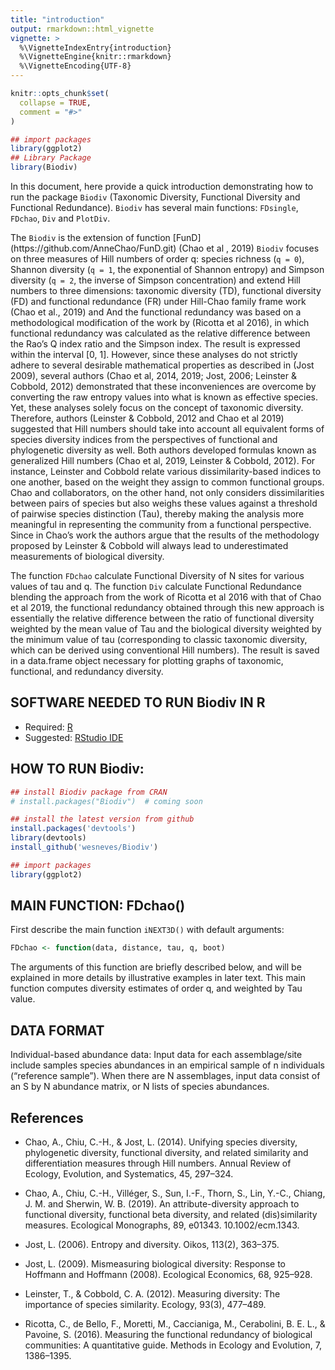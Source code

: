 ```yaml
---
title: "introduction"
output: rmarkdown::html_vignette
vignette: >
  %\VignetteIndexEntry{introduction}
  %\VignetteEngine{knitr::rmarkdown}
  %\VignetteEncoding{UTF-8}
---
```


```r
knitr::opts_chunk$set(
  collapse = TRUE,
  comment = "#>"
)
```

```r
## import packages
library(ggplot2)
## Library Package
library(Biodiv)
```

In this document, here provide a quick introduction demonstrating how to run the package `Biodiv` (Taxonomic Diversity, Functional Diversity and Functional Redundance). `Biodiv` has several main functions: `FDsingle`, `FDchao`, `Div` and `PlotDiv`.

The `Biodiv` is the extension of function [FunD] (https://github.com/AnneChao/FunD.git) (Chao et al , 2019) `Biodiv` focuses on three measures of Hill numbers of order q: species richness (`q = 0`), Shannon diversity (`q = 1`, the exponential of Shannon entropy) and Simpson diversity (`q = 2`, the inverse of Simpson concentration) and extend Hill numbers to three dimensions: taxonomic diversity (TD), functional diversity (FD) and functional redundance (FR) under Hill-Chao family frame work (Chao et al., 2019) and And the functional redundancy was based on a methodological modification of the work by (Ricotta et al 2016), in which functional redundancy was calculated as the relative difference between the Rao's Q index ratio and the Simpson index. The result is expressed within the interval [0, 1]. However, since these analyses do not strictly adhere to several desirable mathematical properties as described in (Jost 2009), several authors (Chao et al, 2014, 2019; Jost, 2006; Leinster & Cobbold, 2012) demonstrated that these inconveniences are overcome by converting the raw entropy values into what is known as effective species. Yet, these analyses solely focus on the concept of taxonomic diversity. Therefore, authors (Leinster & Cobbold, 2012 and Chao et al 2019) suggested that Hill numbers should take into account all equivalent forms of species diversity indices from the perspectives of functional and phylogenetic diversity as well. Both authors developed formulas known as generalized Hill numbers (Chao et al, 2019, Leinster & Cobbold, 2012). For instance, Leinster and Cobbold relate various dissimilarity-based indices to one another, based on the weight they assign to common functional groups. Chao and collaborators, on the other hand, not only considers dissimilarities between pairs of species but also weighs these values against a threshold of pairwise species distinction (Tau), thereby making the analysis more meaningful in representing the community from a functional perspective. Since in Chao's work the authors argue that the results of the methodology proposed by Leinster & Cobbold will always lead to underestimated measurements of biological diversity.

The function `FDchao` calculate Functional Diversity of N sites for various values of tau and q.
The function `Div` calculate Functional Redundance blending the approach from the work of Ricotta et al 2016 with that of Chao et al 2019, the functional redundancy obtained through this new approach is essentially the relative difference between the ratio of functional diversity weighted by the mean value of Tau and the biological diversity weighted by the minimum value of tau (corresponding to classic taxonomic diversity, which can be derived using conventional Hill numbers). The result is saved in a data.frame object necessary for plotting graphs of taxonomic, functional, and redundancy diversity.

## SOFTWARE NEEDED TO RUN Biodiv IN R
- Required: [R](https://cran.r-project.org/)
- Suggested: [RStudio IDE](https://www.rstudio.com/products/RStudio/#Desktop)

## HOW TO RUN Biodiv:
```r
## install Biodiv package from CRAN
# install.packages("Biodiv")  # coming soon

## install the latest version from github
install.packages('devtools')
library(devtools)
install_github('wesneves/Biodiv')

## import packages
library(ggplot2)
```

## MAIN FUNCTION: FDchao()
First describe the main function `iNEXT3D()` with default arguments: 

```r
FDchao <- function(data, distance, tau, q, boot)
```

The arguments of this function are briefly described below, and will be explained in more details by illustrative examples in later text. This main function computes diversity estimates of order q, and weighted by Tau value.

## DATA FORMAT
Individual-based abundance data: Input data for each assemblage/site include samples species abundances in an empirical sample of n individuals (“reference sample”). When there are N assemblages, input data consist of an S by N abundance matrix, or N lists of species abundances.  






## References
- Chao, A., Chiu, C.-H., & Jost, L. (2014). Unifying species diversity, phylogenetic diversity, functional diversity, and related similarity and differentiation measures through Hill numbers. Annual Review of Ecology, Evolution, and Systematics, 45, 297–324. 

- Chao, A., Chiu, C.-H., Villéger, S., Sun, I.-F., Thorn, S., Lin, Y.-C., Chiang, J. M. and Sherwin, W. B. (2019). An attribute-diversity approach to functional diversity, functional beta diversity, and related (dis)similarity measures. Ecological Monographs, 89, e01343. 10.1002/ecm.1343.

- Jost, L. (2006). Entropy and diversity. Oikos, 113(2), 363–375. 

- Jost, L. (2009). Mismeasuring biological diversity: Response to Hoffmann and Hoffmann (2008). Ecological Economics, 68, 925–928. 

- Leinster, T., & Cobbold, C. A. (2012). Measuring diversity: The importance of species similarity. Ecology, 93(3), 477–489. 
- Ricotta, C., de Bello, F., Moretti, M., Caccianiga, M., Cerabolini, B. E. L., & Pavoine, S. (2016). Measuring the functional redundancy of biological communities: A quantitative guide. Methods in Ecology and Evolution, 7, 1386–1395. 






